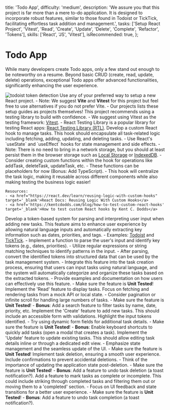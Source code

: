 

  title: 'Todo App',
  difficulty: 'medium',
  description: 'We assure you that this project is far more than a mere to-do application. It is designed to incorporate robust features, similar to those found in Todoist or TickTick, facilitating effortless task addition and management.',
  tasks: ['Setup React Project', 'Vitest', 'Read', 'Create', 'Update', 'Delete', 'Complete', 'Refactor', 'Tokens'],
  skills: ['React', 'JS', 'Vitest'],
  isRecommended: true,
};

# Todo App

While many developers create Todo apps, only a few stand out enough to be noteworthy on a resume. Beyond basic CRUD (create, read, update, delete) operations, exceptional Todo apps offer advanced functionalities, significantly enhancing the user experience.

<Image src={TodoistGif} alt='todoist token detection' />

<ProjectTasks>
  <ProjectTaskItem id={1} taskName='Setup React Project'>
    Use any of your preferred way to setup a new React project.
    - Note: We suggest <strong>Vite</strong> and <strong>Vitest</strong> for this project but feel free to use alternatives if you do not prefer Vite.
    - Our projects lists these setup guides as projects themselves!
  </ProjectTaskItem>

  <ProjectTaskItem id={2} taskName='Vitest & React Testing Library'>
    This project recommends using a testing library to build with confidence.
    - We suggest using Vitest as the testing framework: <a href="https://vitest.dev/" target='_blank'>Vitest</a>.
    - React Testing Library is a popular library for testing React apps: <a href='https://testing-library.com/docs/react-testing-library/intro' target='_blank'>React Testing Library (RTL)</a>.
  </ProjectTaskItem>

  <ProjectTaskItem id={3} taskName='Custom Hook for Tasks'>
    Develop a custom React hook to manage tasks. This hook should encapsulate all task-related logic including fetching, adding, updating, and deleting tasks. 
    - Use React's `useState` and `useEffect` hooks for state management and side effects.
    - Note: There is no need to bring in a network storage, but you should at least persist them in the browser storage such as <a href="https://developer.mozilla.org/en-US/docs/Web/API/Window/localStorage" target="_blank">Local Storage</a> or <a href='https://developer.mozilla.org/en-US/docs/Web/API/IndexedDB_API' target='_blank'>IndexedDB</a>.
    - Consider creating custom functions within the hook for operations like addTask, deleteTask, updateTask, etc.
    - These functions can be placeholders for now (Bonus: Add TypeScript).
    - This hook will centralize the task logic, making it reusable across different components while also making testing the business logic easier!
    
    Resources:
    - <a href="https://react.dev/learn/reusing-logic-with-custom-hooks" target='_blank'>React Docs: Reusing Logic With Custom Hooks</a>
    - <a href='https://kentcdodds.com/blog/how-to-test-custom-react-hooks' target='_blank'>How to test custom React hooks by Kent C. Dodds</a>
  </ProjectTaskItem>

  <ProjectTaskItem id={4} taskName='Feature: Tokens'>
    Develop a token-based system for parsing and interpreting user input when adding new tasks. This feature aims to enhance user experience by allowing natural language inputs and automatically extracting key information such as dates, priorities, and tags.
    - Examples: <a href='https://todoist.com/' target='_blank'>Todoist</a> and <a href='https://ticktick.com/' target='_blank'>TickTick</a>.
    - Implement a function to parse the user's input and identify key tokens (e.g., dates, priorities).
    - Utilize regular expressions or string matching techniques to identify patterns in the input.
    - After parsing, convert the identified tokens into structured data that can be used by the task management system.
    - Integrate this feature into the task creation process, ensuring that users can input tasks using natural language, and the system will automatically categorize and organize these tasks based on the extracted tokens.
    - Provide examples and documentation on how users can effectively use this feature.
    - Make sure the feature is <strong>Unit Tested</strong>!
  </ProjectTaskItem>

  <ProjectTaskItem id={5} taskName='Feature: Read'>
    Implement the 'Read' feature to display tasks. Focus on fetching and rendering tasks from a mock API or local state.
    - Consider pagination or infinite scroll for handling large numbers of tasks.
    - Make sure the feature is <strong>Unit Tested</strong>!
    - <strong>Bonus</strong>: Add a search feature to filter tasks by name, date, priority, etc.
  </ProjectTaskItem>

  <ProjectTaskItem id={6} taskName='Feature: Create'>
    Implement the 'Create' feature to add new tasks. This should include an accessible form with validations. Highlight the input tokens identified.
    - Try using dynamic form fields for additional task details.
    - Make sure the feature is <strong>Unit Tested</strong>!
    - <strong>Bonus</strong>: Enable keyboard shortcuts to quickly add tasks (open a modal that creates a task).
  </ProjectTaskItem>

  <ProjectTaskItem id={7} taskName='Feature: Update'>
    Implement the 'Update' feature to update existing tasks. This should allow editing task details inline or through a dedicated edit view.
    - Emphasize state management and the seamless update of the UI.
    - Make sure the feature is <strong>Unit Tested</strong>!
  </ProjectTaskItem>

  <ProjectTaskItem id={8} taskName='Feature: Delete'>
    Implement task deletion, ensuring a smooth user experience. Include confirmations to prevent accidental deletions.
    - Think of the importance of updating the application state post-deletion.
    - Make sure the feature is <strong>Unit Tested</strong>!
    - <strong>Bonus</strong>: Add a feature to undo task deletion (a toast notification?).
  </ProjectTaskItem>

  <ProjectTaskItem id={9} taskName='Feature: Complete'>
    Add a feature to mark tasks as complete or incomplete. This could include striking through completed tasks and filtering them out or moving them to a 'completed' section.
    - Focus on UI feedback and state transitions for a better user experience.
    - Make sure the feature is <strong>Unit Tested</strong>!
    - <strong>Bonus</strong>: Add a feature to undo task completion (a toast notification?).
  </ProjectTaskItem>
</ProjectTasks>
